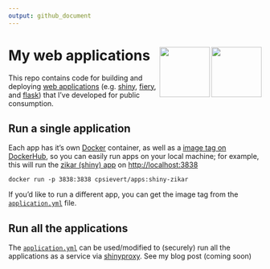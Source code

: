 ```yaml
---
output: github_document
---
```


<!-- README.md is generated from README.Rmd. Please edit that file -->

# My web applications <img src="https://www.rstudio.com/wp-content/uploads/2014/04/shiny.png" width=100 align="right" /> <img src="http://www.unixstickers.com/image/cache/data/stickers/flask/Flask-text.sh-180x180.png" width=100 align="right" />

This repo contains code for building and deploying [web applications](https://en.wikipedia.org/wiki/Web_application) (e.g. [shiny](https://cran.r-project.org/package=shiny), [fiery](https://cran.r-project.org/package=fiery), and [flask](http://flask.pocoo.org/)) that I've developed for public consumption. 

## Run a single application

Each app has it's own [Docker](https://www.docker.com/) container, as well as a [image tag on DockerHub](https://hub.docker.com/r/cpsievert/apps/builds/), so you can easily run apps on your local machine; for example, this will run the [zikar (shiny) app]() on <http://localhost:3838>

```shell
docker run -p 3838:3838 cpsievert/apps:shiny-zikar
```

If you'd like to run a different app, you can get the image tag from the [`application.yml`](https://github.com/cpsievert/apps/blob/master/application.yml) file.

## Run all the applications

The [`application.yml`](https://github.com/cpsievert/apps/blob/master/application.yml) can be used/modified to (securely) run all the applications as a service via [shinyproxy](https://www.shinyproxy.io/). See my blog post (coming soon)
